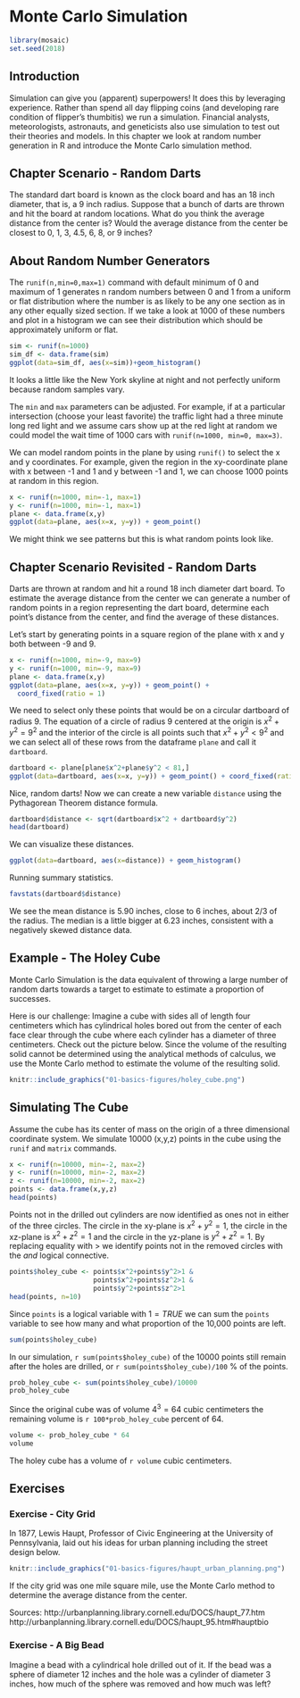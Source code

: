# Monte Carlo Simulation {#monte_carlo_simulation}

```r
library(mosaic)
set.seed(2018)
```

## Introduction {#introduction}

Simulation can give you (apparent) superpowers! It does this by leveraging experience. Rather than spend all day flipping coins (and developing rare condition of flipper's thumbitis) we run a simulation. Financial analysts, meteorologists, astronauts, and geneticists also use simulation to test out their theories and models. In this chapter we look at random number generation in R and introduce the Monte Carlo simulation method.

## Chapter Scenario - Random Darts {#chapter_scenario_random_darts}

The standard dart board is known as the clock board and has an 18 inch diameter, that is, a 9 inch radius. Suppose that a bunch of darts are thrown and hit the board at random locations. What do you think the average distance from the center is? Would the average distance from the center be closest to 0, 1, 3, 4.5, 6, 8, or 9 inches?

## About Random Number Generators

The `runif(n,min=0,max=1)` command with default minimum of 0 and maximum of 1 generates n random numbers between 0 and 1 from a uniform or flat distribution where the number is as likely to be any one section as in any other equally sized section. If we take a look at 1000 of these numbers and plot in a histogram we can see their distribution which should be approximately uniform or flat.

```r
sim <- runif(n=1000)
sim_df <- data.frame(sim)
ggplot(data=sim_df, aes(x=sim))+geom_histogram()
```

It looks a little like the New York skyline at night and not perfectly uniform because random samples vary. 

The `min` and `max` parameters can be adjusted. For example, if at a particular intersection (choose your least favorite) the traffic light had a three minute long red light and we assume cars show up at the red light at random we could model the wait time of 1000 cars with `runif(n=1000, min=0, max=3)`. 

We can model random points in the plane by using `runif()` to select the x and y coordinates. For example, given the region in the xy-coordinate plane with x between -1 and 1 and y between -1 and 1, we can choose 1000 points at random in this region.

```r
x <- runif(n=1000, min=-1, max=1)
y <- runif(n=1000, min=-1, max=1)
plane <- data.frame(x,y)
ggplot(data=plane, aes(x=x, y=y)) + geom_point()
```

We might think we see patterns but this is what random points look like.

## Chapter Scenario Revisited - Random Darts {#chapter_scenario_revisited_random_darts}

Darts are thrown at random and hit a round 18 inch diameter dart board. To estimate the average distance from the center we can generate a number of random points in a region representing the dart board, determine each point's distance from the center, and find the average of these distances. 

Let's start by generating points in a square region of the plane with x and y both between -9 and 9.

```r
x <- runif(n=1000, min=-9, max=9)
y <- runif(n=1000, min=-9, max=9)
plane <- data.frame(x,y)
ggplot(data=plane, aes(x=x, y=y)) + geom_point() + 
  coord_fixed(ratio = 1)
```

We need to select only these points that would be on a circular dartboard of radius 9. The equation of a circle of radius 9 centered at the origin is $x^{2}+y^{2}=9^{2}$ and the interior of the circle is all points such that $x^{2}+y^{2} < 9^{2}$ and we can select all of these rows from the dataframe `plane` and call it `dartboard`. 

```r
dartboard <- plane[plane$x^2+plane$y^2 < 81,]
ggplot(data=dartboard, aes(x=x, y=y)) + geom_point() + coord_fixed(ratio = 1)
```

Nice, random darts! Now we can create a new variable `distance` using the Pythagorean Theorem distance formula.

```r
dartboard$distance <- sqrt(dartboard$x^2 + dartboard$y^2)
head(dartboard)
```

We can visualize these distances.

```r
ggplot(data=dartboard, aes(x=distance)) + geom_histogram()
```

Running summary statistics.

```r
favstats(dartboard$distance)
```

We see the mean distance is 5.90 inches, close to 6 inches, about 2/3 of the radius. The median is a little bigger at 6.23 inches, consistent with a negatively skewed distance data.


## Example - The Holey Cube

Monte Carlo Simulation is the data equivalent of throwing a large number of random darts towards a target to estimate to estimate a proportion of successes. 

Here is our challenge: Imagine a cube with sides all of length four centimeters which has cylindrical holes bored out from the center of each face clear through the cube where each cylinder has a diameter of three centimeters. Check out the picture below. Since the volume of the resulting solid cannot be determined using the analytical methods of calculus, we use the Monte Carlo method to estimate the volume of the resulting solid.

```r
knitr::include_graphics("01-basics-figures/holey_cube.png")
```

## Simulating The Cube
Assume the cube has its center of mass on the origin of a three dimensional coordinate system. We simulate 10000 (x,y,z) points in the cube using the `runif` and `matrix` commands.

```r
x <- runif(n=10000, min=-2, max=2)
y <- runif(n=10000, min=-2, max=2)
z <- runif(n=10000, min=-2, max=2)
points <- data.frame(x,y,z)
head(points)
```

Points not in the drilled out cylinders are now identified as ones not in either of the three circles. The circle in the xy-plane is $x^{2}+y^{2}=1$, the circle in the xz-plane is $x^{2}+z^{2}=1$ and the circle in the yz-plane is $y^{2}+z^{2}=1$. By replacing equality with > we identify points not in the removed circles with the *and* logical connective.

```r
points$holey_cube <- points$x^2+points$y^2>1 & 
                     points$x^2+points$z^2>1 &
                     points$y^2+points$z^2>1
head(points, n=10)
```

Since `points` is a logical variable with $1=TRUE$ we can sum the `points` variable to see how many and what proportion of the 10,000 points are left. 

```r
sum(points$holey_cube)
```

In our simulation, `r sum(points$holey_cube)` of the 10000 points still remain after the holes are drilled, or `r sum(points$holey_cube)/100` $\%$ of the points.

```r
prob_holey_cube <- sum(points$holey_cube)/10000
prob_holey_cube
```

Since the original cube was of volume $4^{3}=64$ cubic centimeters the remaining volume is `r 100*prob_holey_cube` percent of 64.

```r
volume <- prob_holey_cube * 64
volume
```

The holey cube has a volume of `r volume` cubic centimeters.

## Exercises {#exercises}

### Exercise - City Grid

In 1877, Lewis Haupt, Professor of Civic Engineering at the University of Pennsylvania, laid out his ideas for urban planning including the street design below.

```r
knitr::include_graphics("01-basics-figures/haupt_urban_planning.png")
```

If the city grid was one mile square mile, use the Monte Carlo method to determine the average distance from the center.

Sources: http://urbanplanning.library.cornell.edu/DOCS/haupt_77.htm 
http://urbanplanning.library.cornell.edu/DOCS/haupt_95.htm#hauptbio

### Exercise - A Big Bead

Imagine a bead with a cylindrical hole drilled out of it. If the bead was a sphere of diameter 12 inches and the hole was a cylinder of diameter 3 inches, how much of the sphere was removed and how much was left?
